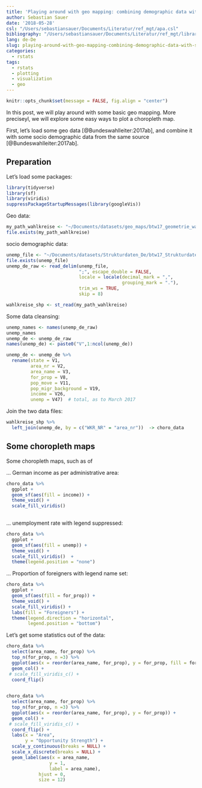 ```yaml
---
title: 'Playing around with geo mapping: combining demographic data with spatial data'
author: Sebastian Sauer
date: '2018-05-28'
csl: "/Users/sebastiansauer/Documents/Literatur/ref_mgt/apa.csl"
bibliography: "/Users/sebastiansauer/Documents/Literatur/ref_mgt/library.bib"
lang: de-De
slug: playing-around-with-geo-mapping-combining-demographic-data-with-spatial-data
categories:
  - rstats
tags:
  - rstats
  - plotting
  - visualization
  - geo
---
```



```r
knitr::opts_chunk$set(message = FALSE, fig.align = "center")
```


In this post, we will play around with some basic geo mapping. More preciseyl, we will explore some easy ways to plot a choropleth map.

First, let's load some geo data [@Bundeswahlleiter:2017ab], and combine it with some socio demographic data from the same source [@Bundeswahlleiter:2017ab].

## Preparation


Let's load some packages:

```r
library(tidyverse)
library(sf)
library(viridis)
suppressPackageStartupMessages(library(googleVis))
```

Geo data:
```r
my_path_wahlkreise <- "~/Documents/datasets/geo_maps/btw17_geometrie_wahlkreise_shp/Geometrie_Wahlkreise_19DBT.shp"
file.exists(my_path_wahlkreise)
```

socio demographic data:

```r
unemp_file <- "~/Documents/datasets/Strukturdaten_De/btw17_Strukturdaten-utf8.csv"
file.exists(unemp_file)
unemp_de_raw <- read_delim(unemp_file,
                           ";", escape_double = FALSE,
                           locale = locale(decimal_mark = ",",
                                           grouping_mark = "."),
                           trim_ws = TRUE,
                           skip = 8)
```




```r
wahlkreise_shp <- st_read(my_path_wahlkreise)
```



Some data cleansing:

```r
unemp_names <- names(unemp_de_raw)
unemp_names
unemp_de <- unemp_de_raw
names(unemp_de) <- paste0("V",1:ncol(unemp_de))

unemp_de <- unemp_de %>%
  rename(state = V1,
         area_nr = V2,
         area_name = V3,
         for_prop = V8,
         pop_move = V11,
         pop_migr_background = V19,
         income = V26,
         unemp = V47)  # total, as to March 2017
```


Join the two data files:

```r
wahlkreise_shp %>%
  left_join(unemp_de, by = c("WKR_NR" = "area_nr"))  -> choro_data
```



## Some choropleth maps

Some choropleth maps, such as of

... German income as per administrative area:

```r
choro_data %>%
  ggplot +
  geom_sf(aes(fill = income)) +
  theme_void() +
  scale_fill_viridis()
  
```



... unemployment rate with legend suppressed:


```r
choro_data %>%
  ggplot +
  geom_sf(aes(fill = unemp)) +
  theme_void() +
  scale_fill_viridis()  +
  theme(legend.position = "none")
```


... Proportion of foreigners with legend name set:

```r
choro_data %>%
  ggplot +
  geom_sf(aes(fill = for_prop)) +
  theme_void() +
  scale_fill_viridis() +
  labs(fill = "Foreigners") +
  theme(legend.direction = "horizontal",
        legend.position = "bottom")
```


Let's get some statistics out of the data:


```r
choro_data %>% 
  select(area_name, for_prop) %>% 
  top_n(for_prop, n =3) %>% 
  ggplot(aes(x = reorder(area_name, for_prop), y = for_prop, fill = for_prop)) +
  geom_col() +
 # scale_fill_viridis_c() +
  coord_flip()
  
```




```r
choro_data %>% 
  select(area_name, for_prop) %>% 
  top_n(for_prop, n =3) %>% 
  ggplot(aes(x = reorder(area_name, for_prop), y = for_prop)) +
  geom_col() +
 # scale_fill_viridis_c() +
  coord_flip() +
  labs(x = "Area",
       y = "Opportunity Strength") +
  scale_y_continuous(breaks = NULL) +
  scale_x_discrete(breaks = NULL) +
  geom_label(aes(x = area_name,
                y = 1,
                label = area_name),
            hjust = 0,
            size = 12)
  
```

